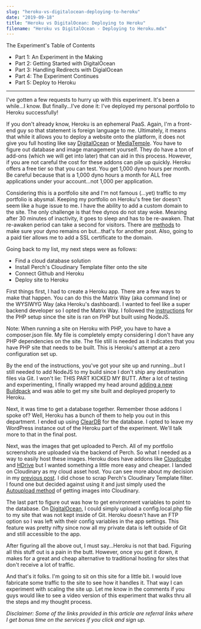 ```yaml
---
slug: "heroku-vs-digitalocean-deploying-to-heroku"
date: "2019-09-18"
title: "Heroku vs DigitalOcean: Deploying to Heroku"
filename: "Heroku vs DigitalOcean - Deploying to Heroku.mdx"
---
```



<div className="blog__toc">
  <p>The Experiment's Table of Contents</p>
  <ul>
    <li>
      <Link href="/writings/heroku-vs-digitalocean-an-experiment-in-the-making">
        <a>Part 1: An Experiment in the Making</a>
      </Link>
    </li>
    <li>
      <Link href="/writings/heroku-vs-digitalocean-getting-started-with-digitalocean">
        <a>Part 2: Getting Started with DigitalOcean</a>
      </Link>
    </li>
    <li>
      <Link href="/writings/heroku-vs-digitalocean-handling-redirects-with-digitalocean">
        <a>Part 3: Handling Redirects with DigialOcean</a>
      </Link>
    </li>
    <li>
      <Link href="/writings/heroku-vs-digitalocean-the-experiment-continues">
        <a>Part 4: The Experiment Continues</a>
      </Link>
    </li>
    <li>
      <Link href="/writings/heroku-vs-digitalocean-deploying-to-heroku">
        <a class="current">Part 5: Deploy to Heroku</a>
      </Link>
    </li>
  </ul>
</div>

---

I've gotten a few requests to hurry up with this experiment. It's been a while…I know. But finally…I've done it: I've deployed my personal portfolio to Heroku successfully!

If you don't already know, Heroku is an ephemeral PaaS. Again, I'm a front-end guy so that statement is foreign language to me. Ultimately, it means that while it allows you to deploy a website onto the platform, it does not give you full hosting like say [DigitalOcean](https://m.do.co/c/0d5110e21375) or [MediaTemple](https://mdtm.pl/2V5anVA). You have to figure out database and image management yourself. They do have a ton of add-ons (which we will get into later) that can aid in this process. However, if you are not careful the cost for these addons can pile up quickly. Heroku offers a free tier so that you can test. You get 1,000 dyno hours per month. Be careful because that is a 1,000 dyno hours a month for ALL free applications under your account…not 1,000 per application.

Considering this is a portfolio site and I'm not famous (…yet) traffic to my portfolio is abysmal. Keeping my portfolio on Heroku's free tier doesn't seem like a huge issue to me. I have the ability to add a custom domain to the site. The only challenge is that free dynos do not stay woke. Meaning after 30 minutes of inactivity, it goes to sleep and has to be re-awaken. That re-awaken period can take a second for visitors. There are [methods](https://medium.com/@marklocklear/a-tip-for-keeping-your-heroku-app-alive-is-to-set-up-a-monitoring-service-statuscake-is-free-to-4b1163d0919) to make sure your dyno remains on but…that's for another post. Also, going to a paid tier allows me to add a SSL certificate to the domain.

Going back to my list, my next steps were as follows:
- Find a cloud database solution
- Install Perch's Cloudinary Template filter onto the site
- Connect Github and Heroku
- Deploy site to Heroku

First things first, I had to create a Heroku app. There are a few ways to make that happen. You can do this the Matrix Way (aka command line) or the WYSIWYG Way (aka Heroku's dashboard). I wanted to feel like a super backend developer so I opted the Matrix Way. I followed the [instructions](https://devcenter.heroku.com/articles/getting-started-with-php) for the PHP setup since the site is ran on PHP but built using NodeJS.

Note: When running a site on Heroku with PHP, you have to have a composer.json file. My file is completely empty considering I don't have any PHP dependencies on the site. The file still is needed as it indicates that you have PHP site that needs to be built. This is Heroku's attempt at a zero configuration set up.

By the end of the instructions, you've got your site up and running…but I still needed to add NodeJS to my build since I don't ship any destination files via Git. I won't lie: THIS PART KICKED MY BUTT. After a lot of testing and experimenting, I finally wrapped my head around [adding a new Buildpack](https://devcenter.heroku.com/articles/using-multiple-buildpacks-for-an-app) and was able to get my site built and deployed properly to Heroku.

Next, it was time to get a database together. Remember those addons I spoke of? Well, Heroku has a bunch of them to help you out in this department. I ended up using [ClearDB](https://elements.heroku.com/addons/cleardb) for the database. I opted to leave my WordPress instance out of the Heroku part of the experiment. We'll talk more to that in the final post.

Next, was the images that get uploaded to Perch. All of my portfolio screenshots are uploaded via the backend of Perch. So what I needed as a way to easily host these images. Heroku does have addons like [Cloudcube](https://elements.heroku.com/addons/cloudcube) and [HDrive](https://elements.heroku.com/addons/hdrive) but I wanted something a little more easy and cheaper. I landed on Cloudinary as my cloud asset host. You can see more about my decision in my [previous post](https://medium.com/@standingdreams/heroku-vs-digital-ocean-the-experiment-continues-1ac1b99e39b). I did chose to scrap Perch's Cloudinary Template filter. I found one but decided against using it and just simply used the [Autoupload method](https://cloudinary.com/documentation/fetch_remote_images) of getting images into Cloudinary.

The last part to figure out was how to get environment variables to point to the database. On [DigitalOcean](https://m.do.co/c/0d5110e21375), I could simply upload a config.local.php file to my site that was not kept inside of Git. Heroku doesn't have an FTP option so I was left with their config variables in the app settings. This feature was pretty nifty since now all my private data is left outside of Git and still accessible to the app.

After figuring all the above out, I must say…Heroku is not that bad. Figuring all this stuff out is a pain in the butt. However, once you get it down, it makes for a great and cheap alternative to traditional hosting for sites that don't receive a lot of traffic.

And that's it folks. I'm going to sit on this site for a little bit. I would love fabricate some traffic to the site to see how it handles it. That way I can experiment with scaling the site up. Let me know in the comments if you guys would like to see a video version of this experiment that walks thru all the steps and my thought process.

*Disclaimer: Some of the links provided in this article are referral links where I get bonus time on the services if you click and sign up.*